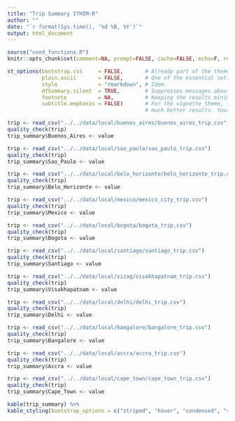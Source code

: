 ```yaml
---
title: "Trip Summary ITHIM-R"
author: ""
date: "`r format(Sys.time(), '%d %B, %Y')`"
output: html_document
---
```



```r
source("used_functions.R")
knitr::opts_chunk$set(comment=NA, prompt=FALSE, cache=FALSE, echo=F, results='asis')
```

```r

st_options(bootstrap.css     = FALSE,       # Already part of the theme so no need for it
           plain.ascii       = FALSE,       # One of the essential settings
           style             = "rmarkdown", # Idem.
           dfSummary.silent  = TRUE,        # Suppresses messages about temporary files
           footnote          = NA,          # Keeping the results minimalistic
           subtitle.emphasis = FALSE)       # For the vignette theme, this gives
                                            # much better results. Your mileage may vary

```

```r
trip <- read_csv("../../data/local/buenos_aires/buenos_aires_trip.csv")
quality_check(trip)
trip_summary$Buenos_Aires <- value

trip <- read_csv("../../data/local/sao_paulo/sao_paulo_trip.csv")
quality_check(trip)
trip_summary$Sao_Paulo <- value

trip <- read_csv("../../data/local/belo_horizonte/belo_horizonte_trip.csv")
quality_check(trip)
trip_summary$Belo_Horizonte <- value

trip <- read_csv("../../data/local/mexico/mexico_city_trip.csv")
quality_check(trip)
trip_summary$Mexico <- value

trip <- read_csv("../../data/local/bogota/bogota_trip.csv")
quality_check(trip)
trip_summary$Bogota <- value

trip <- read_csv("../../data/local/santiago/santiago_trip.csv")
quality_check(trip)
trip_summary$Santiago <- value

trip <- read_csv("../../data/local/vizag/visakhapatnam_trip.csv")
quality_check(trip)
trip_summary$Visakhapatnam <- value

trip <- read_csv("../../data/local/delhi/delhi_trip.csv")
quality_check(trip)
trip_summary$Delhi <- value

trip <- read_csv("../../data/local/bangalore/bangalore_trip.csv")
quality_check(trip)
trip_summary$Bangalore <- value

trip <- read_csv("../../data/local/accra/accra_trip.csv")
quality_check(trip)
trip_summary$Accra <- value

trip <- read_csv("../../data/local/cape_town/cape_town_trip.csv")
quality_check(trip)
trip_summary$Cape_Town <- value

```


```r
kable(trip_summary) %>%
kable_styling(bootstrap_options = c("striped", "hover", "condensed", "responsive"), font_size = 14, fixed_thead = T)
    
```

